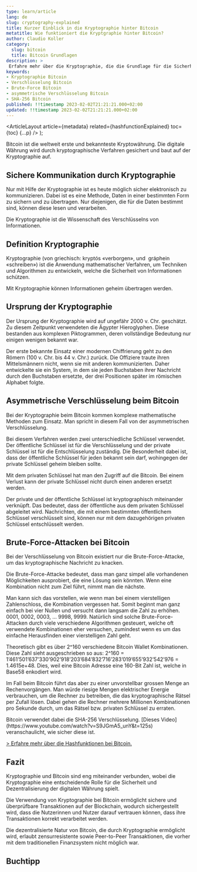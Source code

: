 ```yaml
---
type: learn/article
lang: de
slug: cryptography-explained
title: Kurzer Einblick in die Kryptographie hinter Bitcoin 
metatitle: Wie funktioniert die Kryptgraphie hinter Bitcoin?
author: Claudio Koller
category:
  slug: bitcoin
  title: Bitcoin Grundlagen
description: >
 Erfahre mehr über die Kryptographie, die die Grundlage für die Sicherheit von Bitcoin bildet. Dieser Artikel gibt einen kurzen Einblick in die wichtigsten kryptographischen Konzepte, die hinter Bitcoin stehen.
keywords:
- Kryptographie Bitcoin
- Verschlüsselung Bitcoin
- Brute-Force Bitcoin
- asymmetrische Verschlüsselung Bitcoin
- SHA-256 Bitcoin
published: !!timestamp 2023-02-02T21:21:21.000+02:00
updated: !!timestamp 2023-02-02T21:21:21.000+02:00
---
```



  <ArticleLayout
    article={metadata}
    related={hashfunctionExplained}
    toc={toc}
    {...p}
  />
);

Bitcoin ist die weltweit erste und bekannteste Kryptowährung. Die digitale Währung wird durch kryptographische Verfahren gesichert und baut auf der Kryptographie auf.

## Sichere Kommunikation durch Kryptographie

Nur mit Hilfe der Kryptographie ist es heute möglich sicher elektronisch zu kommunizieren. Dabei ist es eine Methode, Daten in einer bestimmten Form zu sichern und zu übertragen. Nur diejenigen, die für die Daten bestimmt sind, können diese lesen und verarbeiten.

<Callout icon = "💡">
 Die Kryptographie ist die Wissenschaft des Verschlüsselns von Informationen.
</Callout>

## Definition Kryptographie

Kryptographie (von griechisch: kryptós «verborgen», und  gráphein «schreiben») ist die Anwendung mathematischer Verfahren, um Techniken und Algorithmen zu entwickeln, welche die Sicherheit von Informationen schützen. 

<Callout icon = "💡">
 Mit Kryptographie können Informationen geheim übertragen werden.
</Callout>

## Ursprung der Kryptographie

Der Ursprung der Kryptographie wird auf ungefähr 2000 v. Chr. geschätzt. Zu diesem Zeitpunkt verwendeten die Ägypter Hieroglyphen. Diese bestanden aus komplexen Piktogrammen, deren vollständige Bedeutung nur einigen wenigen bekannt war. 

Der erste bekannte Einsatz einer modernen Chiffrierung geht zu den Römern (100 v. Chr. bis 44 v. Chr.) zurück. Die Offiziere traute ihren Mittelsmännern nicht, wenn sie mit anderen kommunizierten. Daher entwickelte sie ein System, in dem sie jeden Buchstaben ihrer Nachricht durch den Buchstaben ersetzte, der drei Positionen später im römischen Alphabet folgte.

## Asymmetrische Verschlüsselung beim Bitcoin

Bei der Kryptographie beim Bitcoin kommen komplexe mathematische Methoden zum Einsatz. Man spricht in diesem Fall von der asymmetrischen Verschlüsselung.

Bei diesem Verfahren werden zwei unterschiedliche Schlüssel verwendet. Der öffentliche Schlüssel ist für die Verschlüsselung und der private Schlüssel ist für die Entschlüsselung zuständig. Die Besonderheit dabei ist, dass der öffentliche Schlüssel für jeden bekannt sein darf, wohingegen der private Schlüssel geheim bleiben sollte. 

<Callout icon = "💡">
 Mit dem privaten Schlüssel hat man den Zugriff auf die Bitcoin. Bei einem Verlust kann der private Schlüssel nicht durch einen anderen ersetzt werden.
</Callout>

Der private und der öffentliche Schlüssel ist kryptographisch miteinander verknüpft. Das bedeutet, dass der öffentliche aus dem privaten Schlüssel abgeleitet wird. Nachrichten, die mit einem bestimmten öffentlichem Schlüssel verschlüsselt sind, können nur mit dem dazugehörigen privaten Schlüssel entschlüsselt werden.

## Brute-Force-Attacken bei Bitcoin

Bei der Verschlüsselung von Bitcoin existiert nur die Brute-Force-Attacke, um das kryptographische Nachricht zu knacken.

Die Brute-Force-Attacke bedeutet, dass man ganz simpel alle vorhandenen Möglichkeiten ausprobiert, die eine Lösung sein könnten. Wenn eine Kombination nicht zum Ziel führt, nimmt man die nächste. 

Man kann sich das vorstellen, wie wenn man bei einem vierstelligen Zahlenschloss, die Kombination vergessen hat. Somit beginnt man ganz einfach bei vier Nullen und versucht dann langsam die Zahl zu erhöhen. 0001, 0002, 0003, … 9998, 9999. Natürlich sind solche Brute-Force-Attacken durch viele verschiedene Algorithmen gesteuert, welche oft verwendete Kombinationen eher versuchen, zumindest wenn es um das einfache Herausfinden einer vierstelligen Zahl geht.

<Callout icon = "💡">
 Theoretisch gibt es über 2^160 verschiedene Bitcoin Wallet Kombinationen. Diese Zahl sieht ausgeschrieben so aus: 2^160 = 1’461’501’637’330’902’918’203’684’832’716’283’019’655’932’542’976 = 1.4615e+48. Dies, weil eine Bitcoin Adresse eine 160-Bit Zahl ist, welche in Base58 enkodiert wird.
</Callout>

Im Fall beim Bitcoin führt das aber zu einer unvorstellbar grossen Menge an Rechenvorgängen. Man würde riesige Mengen elektrischer Energie verbrauchen, um die Rechner zu betreiben, die das kryptographische Rätsel per Zufall lösen. Dabei gehen die Rechner mehrere Millionen Kombinationen pro Sekunde durch, um das Rätsel bzw. privaten Schlüssel zu erraten.

<Callout icon = "🔗">
 Bitcoin verwendet dabei die SHA-256 Verschlüsselung. [Dieses Video](https://www.youtube.com/watch?v=S9JGmA5_unY&t=125s) veranschaulicht, wie sicher diese ist.
</Callout>

[> Erfahre mehr über die Hashfunktionen bei Bitcoin.](/learn/bitcoin/hashfunction-explained)

## Fazit

Kryptographie und Bitcoin sind eng miteinander verbunden, wobei die Kryptographie eine entscheidende Rolle für die Sicherheit und Dezentralisierung der digitalen Währung spielt.

Die Verwendung von Kryptographie bei Bitcoin ermöglicht sichere und überprüfbare Transaktionen auf der Blockchain, wodurch sichergestellt wird, dass die Nutzerinnen und Nutzer darauf vertrauen können, dass ihre Transaktionen korrekt verarbeitet werden.

Die dezentralisierte Natur von Bitcoin, die durch Kryptographie ermöglicht wird, erlaubt zensurresistente sowie Peer-to-Peer Transaktionen, die vorher mit dem traditionellen Finanzsystem nicht möglich war.

## Buchtipp

<Books>
  <Book book={bitcoinEntdecken} />
</Books>
